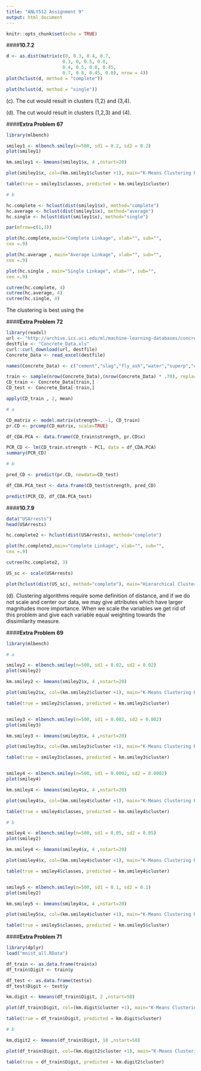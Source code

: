```yaml
---
title: "ANLY512 Assignment 9"
output: html_document
---
```


```r
knitr::opts_chunk$set(echo = TRUE)
```

####**10.7.2**

```r
d <- as.dist(matrix(c(0, 0.3, 0.4, 0.7, 
                     0.3, 0, 0.5, 0.8,
                     0.4, 0.5, 0.0, 0.45,
                     0.7, 0.8, 0.45, 0.0), nrow = 4))
plot(hclust(d, method = "complete"))

plot(hclust(d, method = "single"))

```

(c). The cut would result in clusters (1,2) and (3,4).

(d). The cut would result in clusters (1,2,3) and (4).

####**Extra Problem 67**


```r

library(mlbench)

smiley1 <- mlbench.smiley(n=500, sd1 = 0.2, sd2 = 0.2)
plot(smiley1)

km.smiley1 <- kmeans(smiley1$x, 4 ,nstart=20)

plot(smiley1$x, col=(km.smiley1$cluster +1), main="K-Means Clustering Results with K=4", xlab="", ylab="", pch=20, cex=2)

table(true = smiley1$classes, predicted = km.smiley1$cluster)

# b

hc.complete <- hclust(dist(smiley1$x), method="complete")
hc.average <- hclust(dist(smiley1$x), method="average")
hc.single <- hclust(dist(smiley1$x), method="single")

par(mfrow=c(1,3))

plot(hc.complete,main="Complete Linkage", xlab="", sub="",
cex =.9)

plot(hc.average , main="Average Linkage", xlab="", sub="",
cex =.9)

plot(hc.single , main="Single Linkage", xlab="", sub="",
cex =.9)

cutree(hc.complete, 4)
cutree(hc.average, 4)
cutree(hc.single, 4)

```

The clustering is best using the 

####**Extra Problem 72**


```r

library(readxl)
url <- "http://archive.ics.uci.edu/ml/machine-learning-databases/concrete/compressive/Concrete_Data.xls"
destfile <- "Concrete_Data.xls"
curl::curl_download(url, destfile)
Concrete_Data <- read_excel(destfile)

names(Concrete_Data) <- c("cement","slag","fly_ash","water","superp","coa_agg","fin_agg","age","strength")

train <- sample(nrow(Concrete_Data),(nrow(Concrete_Data) * .70), replace = FALSE)
CD_train <- Concrete_Data[train,]
CD_test <- Concrete_Data[-train,]

apply(CD_train , 2, mean)

# a

CD_matrix <- model.matrix(strength~. -1, CD_train)
pr.CD <- prcomp(CD_matrix, scale=TRUE)

df_CDA.PCA <- data.frame(CD_train$strength, pr.CD$x)

PCR_CD <- lm(CD_train.strength ~ PC1, data = df_CDA.PCA)
summary(PCR_CD)

# b

pred_CD <- predict(pr.CD, newdata=CD_test)

df_CDA.PCA_test <- data.frame(CD_test$strength, pred_CD)

predict(PCR_CD, df_CDA.PCA_test)

```

####**10.7.9**

```r

data("USArrests")
head(USArrests)

hc.complete2 <- hclust(dist(USArrests), method="complete")

plot(hc.complete2,main="Complete Linkage", xlab="", sub="",
cex =.9)

cutree(hc.complete2, 3)

US_sc <- scale(USArrests)

plot(hclust(dist(US_sc), method="complete"), main="Hierarchical Clustering with Scaled Features ")

```

(d). Clustering algorithms require some definition of distance, and if we do not scale and center our data, we may give attributes which have larger magnitudes more importance. When we scale the variables we get rid of this problem and give each variable equal weighting towards the dissimilarity measure. 

####**Extra Problem 69**

```r

library(mlbench)

# a

smiley2 <- mlbench.smiley(n=500, sd1 = 0.02, sd2 = 0.02)
plot(smiley2)

km.smiley2 <- kmeans(smiley2$x, 4 ,nstart=20)

plot(smiley2$x, col=(km.smiley2$cluster +1), main="K-Means Clustering Results with K=4", xlab="", ylab="", pch=20, cex=2)

table(true = smiley2$classes, predicted = km.smiley2$cluster)


smiley3 <- mlbench.smiley(n=500, sd1 = 0.002, sd2 = 0.002)
plot(smiley3)

km.smiley3 <- kmeans(smiley3$x, 4 ,nstart=20)

plot(smiley3$x, col=(km.smiley3$cluster +1), main="K-Means Clustering Results with K=4", xlab="", ylab="", pch=20, cex=2)

table(true = smiley3$classes, predicted = km.smiley3$cluster)


smiley4 <- mlbench.smiley(n=500, sd1 = 0.0002, sd2 = 0.0002)
plot(smiley4)

km.smiley4 <- kmeans(smiley4$x, 4 ,nstart=20)

plot(smiley4$x, col=(km.smiley4$cluster +1), main="K-Means Clustering Results with K=4 and SD = 0.0002", xlab="", ylab="", pch=20, cex=2)

table(true = smiley4$classes, predicted = km.smiley4$cluster)

# b

smiley4 <- mlbench.smiley(n=500, sd1 = 0.05, sd2 = 0.05)
plot(smiley2)

km.smiley4 <- kmeans(smiley4$x, 4 ,nstart=20)

plot(smiley4$x, col=(km.smiley4$cluster +1), main="K-Means Clustering Results with K=4 and SD = 0.05", xlab="", ylab="", pch=20, cex=2)

table(true = smiley4$classes, predicted = km.smiley4$cluster)


smiley5 <- mlbench.smiley(n=500, sd1 = 0.1, sd2 = 0.1)
plot(smiley2)

km.smiley5 <- kmeans(smiley4$x, 4 ,nstart=20)

plot(smiley5$x, col=(km.smiley4$cluster +1), main="K-Means Clustering Results with K=4 and SD = 0.1", xlab="", ylab="", pch=20, cex=2)

table(true = smiley5$classes, predicted = km.smiley5$cluster)

```

####**Extra Problem 71**

```r

library(dplyr)
load("mnist_all.RData")

df_train <- as.data.frame(train$x)
df_train$Digit <- train$y

df_test <- as.data.frame(test$x)
df_test$Digit <- test$y

km.digit <- kmeans(df_train$Digit, 2 ,nstart=50)

plot(df_train$Digit, col=(km.digit$cluster +1), main="K-Means Clustering Results with K=2", xlab="", ylab="", pch=20, cex=2)

table(true = df_train$Digit, predicted = km.digit$cluster)

# b

km.digit2 <- kmeans(df_train$Digit, 10 ,nstart=50)

plot(df_train$Digit, col=(km.digit2$cluster +1), main="K-Means Clustering Results with K=10", xlab="", ylab="", pch=20, cex=2)

table(true = df_train$Digit, predicted = km.digit2$cluster)

```

